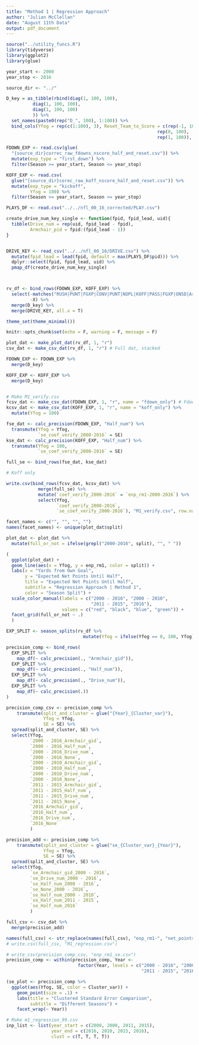 ```yaml
---
title: "Method 1 | Regression Approach"
author: "Julian McClellan"
date: "August 11th Data"
output: pdf_document
---
```


```r
source("../utility_funcs.R")
library(tidyverse)
library(ggplot2)
library(glue)

year_start <- 2000
year_stop <- 2016

source_dir <- "../"

D_key = as_tibble(rbind(diag(1, 100, 100), 
          diag(1, 100, 100),
          diag(1, 100, 100)
          )) %>%
  set_names(paste0(rep("D_", 100), 1:100)) %>%
  bind_cols(Yfog = rep(c(1:100), 3), Reset_Team_to_Score = c(rep(-1, 100), 
                                                         rep(0, 100), 
                                                         rep(1, 100)), .)

FDOWN_EXP <- read.csv(glue(
  "{source_dir}correc_raw_fdowns_nscore_half_and_reset.csv")) %>%
  mutate(exp_type = "first_down") %>%
  filter(Season >= year_start, Season <= year_stop)

KOFF_EXP <- read.csv(
  glue("{source_dir}corec_raw_koff_nscore_half_and_reset.csv")) %>%
  mutate(exp_type = "kickoff",
         Yfog = 100) %>%
  filter(Season >= year_start, Season <= year_stop)

PLAYS_DF <- read.csv("../../nfl_00_16_corrected/PLAY.csv")

create_drive_num_key_single <- function(fpid, fpid_lead, uid){
  tibble(Drive_num = rep(uid, fpid_lead - fpid),
         Armchair_pid = fpid:(fpid_lead - 1))
}


DRIVE_KEY <- read_csv("../../nfl_00_16/DRIVE.csv") %>%
  mutate(fpid_lead = lead(fpid, default = max(PLAYS_DF$pid))) %>%
  dplyr::select(fpid, fpid_lead, uid) %>%
  pmap_df(create_drive_num_key_single)



rv_df <- bind_rows(FDOWN_EXP, KOFF_EXP) %>%
  select(-matches("RUSH|PUNT|FGXP|CONV|PUNT|NOPL|KOFF|PASS|FGXP|ONSD|Armchair_dsq|Drive_num|Drive_start"),
         -X) %>%
  merge(D_key) %>%
  merge(DRIVE_KEY, all.x = T)

theme_set(theme_minimal())

knitr::opts_chunk$set(echo = F, warning = F, message = F)

plot_dat <- make_plot_dat(rv_df, 1, "r")
csv_dat <- make_csv_dat(rv_df, 1, "r") # Full dat, stacked

FDOWN_EXP <- FDOWN_EXP %>%
  merge(D_key)

KOFF_EXP <- KOFF_EXP %>%
  merge(D_key)


# Make M1_verify.csv
fcsv_dat <- make_csv_dat(FDOWN_EXP, 1, "r", name = "fdown_only") # Fdown only
kcsv_dat <- make_csv_dat(KOFF_EXP, 1, "r", name = "koff_only") %>%
  mutate(Yfog = 100)

fse_dat <- calc_precision(FDOWN_EXP, "Half_num") %>%
  transmute(Yfog = Yfog,
            `se_coef_verify_2000-2016` = SE)
kse_dat <- calc_precision(KOFF_EXP, "Half_num") %>%
  transmute(Yfog = 100,
            `se_coef_verify_2000-2016` = SE)

full_se <- bind_rows(fse_dat, kse_dat)

# Koff only

write.csv(bind_rows(fcsv_dat, kcsv_dat) %>%
            merge(full_se) %>%
            mutate(`coef_verify_2000-2016` = `enp_rm1-2000-2016`) %>%
            select(Yfog,
                   `coef_verify_2000-2016`,
                   `se_coef_verify_2000-2016`), "M1_verify.csv", row.names = F)

facet_names <- c("", "", "", "")
names(facet_names) <- unique(plot_dat$split)

plot_dat <- plot_dat %>%
  mutate(full_or_not = ifelse(grepl("2000-2016", split), "", " "))

(
  ggplot(plot_dat) +
  geom_line(aes(x = Yfog, y = enp_rm1, color = split)) +
  labs(x = "Yards from Own Goal",
       y = "Expected Net Points Until Half",
       title = "Expected Net Points Until Half",
       subtitle = "Regression Approach | Method 1",
       color = "Season Split") +
  scale_color_manual(labels = c("2000 - 2016", "2000 - 2010",
                                "2011 - 2015", "2016"),
                     values = c("red", "black", "blue", "green")) +
  facet_grid(full_or_not ~ .)
  )
```


```r
EXP_SPLIT <- season_splits(rv_df %>%
                             mutate(Yfog = ifelse(Yfog == 0, 100, Yfog)))

precision_comp <- bind_rows(
  EXP_SPLIT %>%
    map_df(~ calc_precision(., "Armchair_gid")),
  EXP_SPLIT %>%
    map_df(~ calc_precision(., "Half_num")),
  EXP_SPLIT %>%
    map_df(~ calc_precision(., "Drive_num")),
  EXP_SPLIT %>%
    map_df(~ calc_precision(.))
)

precision_comp_csv <- precision_comp %>%
    transmute(split_and_cluster = glue("{Year}_{Cluster_var}"), 
              Yfog = Yfog,
              SE = SE) %>%
  spread(split_and_cluster, SE) %>%
  select(Yfog, 
         `2000 - 2016_Armchair_gid`,
         `2000 - 2016_Half_num`,
         `2000 - 2016_Drive_num`,
         `2000 - 2016_None`,
         `2000 - 2010_Armchair_gid`,
         `2000 - 2010_Half_num`,
         `2000 - 2010_Drive_num`,
         `2000 - 2010_None`,
         `2011 - 2015_Armchair_gid`,
         `2011 - 2015_Half_num`,
         `2011 - 2015_Drive_num`,
         `2011 - 2015_None`,
         `2016_Armchair_gid`,
         `2016_Half_num`,
         `2016_Drive_num`,
         `2016_None`
         )

precision_add <- precision_comp %>%
    transmute(split_and_cluster = glue("se_{Cluster_var}_{Year}"), 
              Yfog = Yfog,
              SE = SE) %>%
  spread(split_and_cluster, SE) %>%
  select(Yfog,
         `se_Armchair_gid_2000 - 2016`,
         `se_Drive_num_2000 - 2016`,
         `se_Half_num_2000 - 2016`,
         `se_None_2000 - 2016`,
         `se_Half_num_2000 - 2010`,
         `se_Half_num_2011 - 2015`,
         `se_Half_num_2016`
         )

full_csv <- csv_dat %>%
  merge(precision_add)

names(full_csv) <- str_replace(names(full_csv), "enp_rm1-", "net_points")
# write.csv(full_csv, "M1_regression.csv")

# write_csv(precision_comp_csv, "enp_rm1_se.csv")
precision_comp <- within(precision_comp, Year <- 
                           factor(Year, levels = c("2000 - 2016", "2000 - 2010",
                                                   "2011 - 2015", "2016")))

(se_plot <- precision_comp %>%
  ggplot(aes(Yfog, SE, color = Cluster_var)) +
    geom_point(size = .1) +
    labs(title = "Clustered Standard Error Comparison",
         subtitle = "Different Seasons") + 
    facet_wrap(~ Year))

# Make m1_regression_99.csv
inp_list <- list(year_start = c(2000, 2000, 2011, 2015),
                 year_end = c(2016, 2010, 2015, 2016),
                 clust = c(T, T, T, T))
```